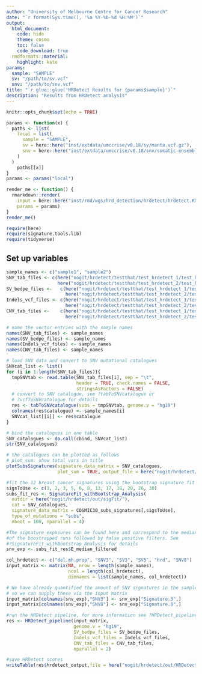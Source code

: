 ```yaml
---
author: "University of Melbourne Centre for Cancer Research"
date: "`r format(Sys.time(), '%a %Y-%b-%d %H:%M')`"
output:
  html_document:
    code: hide
    theme: cosmo
    toc: false
    code_download: true
  rmdformats::material:
    highlight: kate
params:
  sample: "SAMPLE"
  sv: "/path/to/sv.vcf"
  snv: "/path/to/snv.vcf"
title: "`r glue::glue('HRDetect Results for {params$sample}')`"
description: "Results from HRDetect analysis"
---
```


<style type="text/css">
.main-container {
  max-width: 1400px;
  margin-left: auto;
  margin-right: auto;
}
</style>

```r
knitr::opts_chunk$set(echo = TRUE)
```

```r
params <- function(x) {
  paths <- list(
    local = list(
      sample = "SAMPLE",
      sv = here::here("inst/extdata/umccrise/v0.18/sv/manta.vcf.gz"),
      snv = here::here("inst/extdata/umccrise/v0.18/snv/somatic-ensemble-PASS.vcf.gz")
    )
  )
    paths[[x]]
}
params <- params("local")

render_me <- function() {
  rmarkdown::render(
    input = here::here("inst/rmd/wgs/hrd_detection/hrdetect/hrdetect.Rmd"),
    params = params)
}
render_me()
```

```r
require(here)
require(signature.tools.lib)
require(tidyverse)
```



## Set up variables

```r
sample_names <- c("sample1", "sample2")
SNV_tab_files <- c(here("nogit/hrdetect/testthat/test_hrdetect_1/test_hrdetect_1.snv.simple.txt"),
                   here("nogit/hrdetect/testthat/test_hrdetect_2/test_hrdetect_2.snv.simple.txt"))
SV_bedpe_files <-   c(here("nogit/hrdetect/testthat/test_hrdetect_1/test_hrdetect_1.sv.bedpe"),
                      here("nogit/hrdetect/testthat/test_hrdetect_2/test_hrdetect_2.sv.bedpe"))
Indels_vcf_files <- c(here("nogit/hrdetect/testthat/test_hrdetect_1/test_hrdetect_1.indel.vcf.gz"),
                      here("nogit/hrdetect/testthat/test_hrdetect_2/test_hrdetect_2.indel.vcf.gz"))
CNV_tab_files <-    c(here("nogit/hrdetect/testthat/test_hrdetect_1/test_hrdetect_1.cna.txt"),
                      here("nogit/hrdetect/testthat/test_hrdetect_2/test_hrdetect_2.cna.txt"))

# name the vector entries with the sample names
names(SNV_tab_files) <- sample_names
names(SV_bedpe_files) <- sample_names
names(Indels_vcf_files) <- sample_names
names(CNV_tab_files) <- sample_names
```


```r
# load SNV data and convert to SNV mutational catalogues
SNVcat_list <- list()
for (i in 1:length(SNV_tab_files)){
  tmpSNVtab <- read.table(SNV_tab_files[i], sep = "\t",
                          header = TRUE, check.names = FALSE,
                          stringsAsFactors = FALSE)
  # convert to SNV catalogue, see ?tabToSNVcatalogue or
  # ?vcfToSNVcatalogue for details
  res <- tabToSNVcatalogue(subs = tmpSNVtab, genome.v = "hg19")
  colnames(res$catalogue) <- sample_names[i]
  SNVcat_list[[i]] <- res$catalogue
}

# bind the catalogues in one table
SNV_catalogues <- do.call(cbind, SNVcat_list)
str(SNV_catalogues)
```


```r
# the catalogues can be plotted as follows
# plot_sum: show total vars in title
plotSubsSignatures(signature_data_matrix = SNV_catalogues,
                   plot_sum = TRUE, output_file = here("nogit/hrdetect/out/SNV_catalogues.jpg"))
```

```r
#fit the 12 breast cancer signatures using the bootstrap signature fit approach
sigsToUse <- c(1, 2, 3, 5, 6, 8, 13, 17, 18, 20, 26, 30)
subs_fit_res <- SignatureFit_withBootstrap_Analysis(
  outdir = here("nogit/hrdetect/out/sigFit/"),
  cat = SNV_catalogues,
  signature_data_matrix = COSMIC30_subs_signatures[,sigsToUse],
  type_of_mutations = "subs",
  nboot = 100, nparallel = 4)

#The signature exposures can be found here and correspond to the median
#of the boostrapped runs followed by false positive filters. See
#?SignatureFit_withBootstrap_Analysis for details
snv_exp <- subs_fit_res$E_median_filtered

```

```r
col_hrdetect <- c("del.mh.prop", "SNV3", "SV3", "SV5", "hrd", "SNV8")
input_matrix <- matrix(NA, nrow = length(sample_names),
                       ncol = length(col_hrdetect),
                       dimnames = list(sample_names, col_hrdetect))

# We have already quantified the amount of SNV signatures in the samples,
# so we can supply these via the input matrix
input_matrix[colnames(snv_exp),"SNV3"] <- snv_exp["Signature.3",]
input_matrix[colnames(snv_exp),"SNV8"] <- snv_exp["Signature.8",]

#run the HRDetect pipeline, for more information see ?HRDetect_pipeline
res <- HRDetect_pipeline(input_matrix,
                         genome.v = "hg19",
                         SV_bedpe_files = SV_bedpe_files,
                         Indels_vcf_files = Indels_vcf_files,
                         CNV_tab_files = CNV_tab_files,
                         nparallel = 2)

#save HRDetect scores
writeTable(res$hrdetect_output,file = here("nogit/hrdetect/out/HRDetect_res.tsv"))
```


